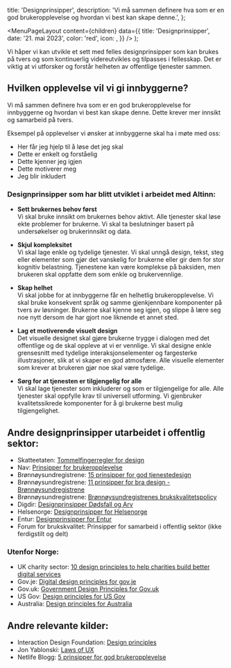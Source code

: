 

  title: 'Designprinsipper',
  description:
    'Vi må sammen definere hva som er en god brukeropplevelse og hvordan vi best kan skape denne.',
};

  <MenuPageLayout
    content={children}
    data={{
      title: 'Designprinsipper',
      date: '21. mai 2023',
      color: 'red',
      icon: <PencilBoardIcon />,
    }}
  />
);

Vi håper vi kan utvikle et sett med felles designprinsipper som kan brukes på tvers og som kontinuerlig videreutvikles og tilpasses i fellesskap. Det er viktig at vi utforsker og forstår helheten av offentlige tjenester sammen.

## Hvilken opplevelse vil vi gi innbyggerne?

Vi må sammen definere hva som er en god brukeropplevelse for innbyggerne og hvordan vi best kan skape denne. Dette krever mer innsikt og samarbeid på tvers.

Eksempel på opplevelser vi ønsker at innbyggerne skal ha i møte med oss:

- Her får jeg hjelp til å løse det jeg skal
- Dette er enkelt og forståelig
- Dette kjenner jeg igjen
- Dette motiverer meg
- Jeg blir inkludert

### Designprinsipper som har blitt utviklet i arbeidet med Altinn:

- **Sett brukernes behov først** \
  Vi skal bruke innsikt om brukernes behov aktivt. Alle tjenester skal løse ekte problemer for brukerne. Vi skal ta beslutninger basert på undersøkelser og brukerinnsikt og data.

- **Skjul kompleksitet** \
  Vi skal lage enkle og tydelige tjenester. Vi skal unngå design, tekst, steg eller elementer som gjør det vanskelig for brukerne eller gir dem for stor kognitiv belastning. Tjenestene kan være komplekse på baksiden, men brukeren skal oppfatte dem som enkle og brukervennlige.

- **Skap helhet** \
  Vi skal jobbe for at innbyggerne får en helhetlig brukeropplevelse. Vi skal bruke konsekvent språk og samme gjenkjennbare komponenter på tvers av løsninger. Brukerne skal kjenne seg igjen, og slippe å lære seg noe nytt dersom de har gjort noe liknende et annet sted.

- **Lag et motiverende visuelt design** \
  Det visuelle designet skal gjøre brukerne trygge i dialogen med det offentlige og de skal oppleve at vi er vennlige. Vi skal designe enkle grensesnitt med tydelige interaksjonselementer og fargesterke illustrasjoner, slik at vi skaper en god atmosfære. Alle visuelle elementer som krever at brukeren gjør noe skal være tydelige.

- **Sørg for at tjenesten er tilgjengelig for alle** \
  Vi skal lage tjenester som inkluderer og som er tilgjengelige for alle. Alle tjenester skal oppfylle krav til universell utforming. Vi gjenbruker kvalitetssikrede komponenter for å gi brukerne best mulig tilgjengelighet.

## Andre designprinsipper utarbeidet i offentlig sektor:

- Skatteetaten: [Tommelfingerregler for design](https://skatteetaten.github.io/frontend-components/#section-tommelfingerregler-for-design)
- Nav: [Prinsipper for brukeropplevelse](https://aksel.nav.no/prinsipper/brukeropplevelse)
- Brønnøysundregistrene: [15 prinsipper for god tjenestedesign](/pdf/brreg-15-prinsipper-for-god-tjenestede.pdf)
- Brønnøysundregistrene: [11 prinsipper for bra design - Brønnøysundregistrene](/pdf/brreg-11-prinsipper-for-bra-design.pdf)
- Brønnøysundregistrene: [Brønnøysundregistrenes brukskvalitetspolicy](https://brukskvalitet.brreg.no/brukskvalitet/)
- Digdir: [Designprinsipper Dødsfall og Arv](/pdf/designprinsipperDOA.pdf)
- Helsenorge: [Designprinsipper for Helsenorge](/pdf/designprinsipperHelsenorge.png)
- Entur: [Designprinsipper for Entur](https://linje.entur.no/kom-i-gang/introduksjon/designprinsipper)
- Forum for brukskvalitet: Prinsipper for samarbeid i offentlig sektor (ikke ferdigstilt og delt)

### Utenfor Norge:

- UK charity sector: [10 design principles to help charities build better digital services](https://betterdigital.services/principles/)
- Gov.je: [Digital design principles for gov.je](https://www.gov.je/servicemanual/pages/designprinciples.aspx)
- Gov.uk: [Government Design Principles for Gov.uk](https://www.gov.uk/guidance/government-design-principles)
- US Gov: [Design principles for US Gov](https://designsystem.digital.gov/design-principles/)
- Australia: [Design principles for Australia](https://gold.designsystemau.org/about/#design-principles)

## Andre relevante kilder:

- Interaction Design Foundation: [Design principles](https://www.interaction-design.org/literature/topics/design-principles)
- Jon Yablonski: [Laws of UX](https://lawsofux.com/)
- Netlife Blogg: [5 prinsipper for god brukeropplevelse](https://www.netlife.com/blogg/5-prinsipper-for-god-brukeropplevelse-ux)
